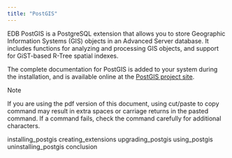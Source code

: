 ```yaml
---
title: "PostGIS"
---
```




EDB PostGIS is a PostgreSQL extension that allows you to store Geographic Information Systems (GIS) objects in an Advanced Server database. It includes functions for analyzing and processing GIS objects, and support for GiST-based R-Tree spatial indexes.

The complete documentation for PostGIS is added to your system during the installation, and is available online at the [PostGIS project site](https://postgis.net/documentation/).

<div class="note">

<div class="title">

Note

</div>

If you are using the pdf version of this document, using cut/paste to copy command may result in extra spaces or carriage returns in the pasted command. If a command fails, check the command carefully for additional characters.

</div>

<div class="toctree" maxdepth="3">

installing\_postgis creating\_extensions upgrading\_postgis using\_postgis uninstalling\_postgis conclusion

</div>
